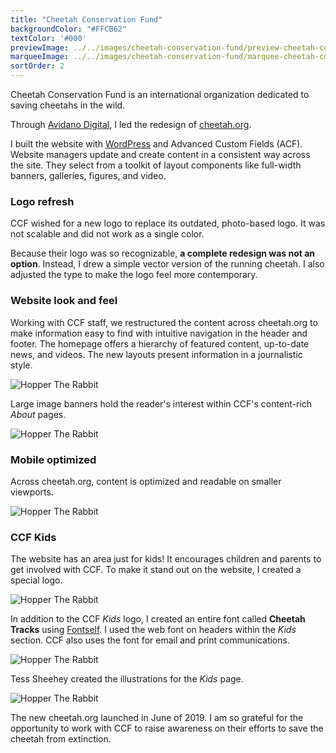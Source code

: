 ```yaml
---
title: "Cheetah Conservation Fund"
backgroundColor: "#FFCB62"
textColor: '#000'
previewImage: ../../images/cheetah-conservation-fund/preview-cheetah-conservation-fund.jpg
marqueeImage: ../../images/cheetah-conservation-fund/marquee-cheetah-conservation-fund.jpg
sortOrder: 2
---
```



<IntroBlock>

Cheetah Conservation Fund is an international organization dedicated to saving cheetahs in the wild.

</IntroBlock>

<TextBlock>

Through [Avidano Digital](/portfolio/avidano-digital), I led the redesign of [cheetah.org](https://cheetah.org).

I built the website with [WordPress](https://wordpress.com/) and Advanced Custom Fields (ACF). Website managers update and create content in a consistent way across the site. They select from a toolkit of layout components like full-width banners, galleries, figures, and video.

</TextBlock>

<TextBlock>

### Logo refresh

CCF wished for a new logo to replace its outdated, photo-based logo. It was not scalable and did not work as a single color. 

Because their logo was so recognizable, **a complete redesign was not an option**. Instead, I drew a simple vector version of the running cheetah. I also adjusted the type to make the logo feel more contemporary.

</TextBlock>

<LogoRedesign />

<TextBlock>

### Website look and feel

Working with CCF staff, we restructured the content across cheetah.org to make information easy to find with intuitive navigation in the header and footer. The homepage offers a hierarchy of featured content, up-to-date news, and videos. The new layouts present information in a journalistic style.

</TextBlock>

<FigureSingleBlock lightbox={true}>

![Hopper The Rabbit](../../images/cheetah-conservation-fund/grid-desktop-cheetah-conservation-fund-01.jpg)
    
</FigureSingleBlock>

<TextBlock>

Large image banners hold the reader's interest within CCF's content-rich *About* pages.

</TextBlock>

<FigureSingleBlock lightbox={true}>

![Hopper The Rabbit](../../images/cheetah-conservation-fund/grid-desktop-cheetah-conservation-fund-02.jpg)
    
</FigureSingleBlock>

<TextBlock>

### Mobile optimized

Across cheetah.org, content is optimized and readable on smaller viewports.

</TextBlock>

<FigureSingleBlock>

![Hopper The Rabbit](../../images/cheetah-conservation-fund/grid-mobile-cheetah-conservation-fund.jpg)
    
</FigureSingleBlock>

<TextBlock>

### CCF Kids

The website has an area just for kids! It encourages children and parents to get involved with CCF. To make it stand out on the website, I created a special logo.

</TextBlock>

<FigureSingleBlock caption="The logo for the Kids pages">

![Hopper The Rabbit](../../images/logo-collection/ccf-kids.jpg)
    
</FigureSingleBlock>

<TextBlock>

In addition to the CCF *Kids* logo, I created an entire font called **Cheetah Tracks** using [Fontself](https://www.fontself.com/). I used the web font on headers within the *Kids* section. CCF also uses the font for email and print communications. 

</TextBlock>

<FigureSingleBlock caption="Example of Cheetah Tracks">

![Hopper The Rabbit](../../images/cheetah-conservation-fund/cheetah-tracks-font.jpg)
    
</FigureSingleBlock>

<TextBlock>

Tess Sheehey created the illustrations for the *Kids* page.

</TextBlock>

<FigureSingleBlock>

![Hopper The Rabbit](../../images/cheetah-conservation-fund/page-ccf-kids.jpg)
    
</FigureSingleBlock>

<TextBlock>

The new cheetah.org launched in June of 2019. I am so grateful for the opportunity to work with CCF to raise awareness on their efforts to save the cheetah from extinction.

</TextBlock>

<LiveProjectLink linkURL="https://cheetah.org/" />